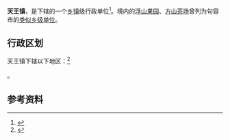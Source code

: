 {{中国乡级行政区|32/11/83/108/000}}

'''天王镇'''，是{{PRC admin/fullname|32/11/83/108/000|3}}下辖的一个[[乡镇|乡镇]]级行政单位<ref>{{PRC admin/ref sgc|{{PRC admin/parent|32/11/83/108/000}}}}</ref>。境内的[[浮山果园|浮山果园]]、[[方山茶场|方山茶场]]曾列为句容市的[[类似乡级单位|类似乡级单位]]。

== 行政区划 ==

天王镇下辖以下地区：<ref>{{PRC admin/ref sgc|32/11/83/108/000}}</ref>

{{PRC admin/children|32/11/83/108/000}}。

== 参考资料 ==

{{reflist}}

{{PRC admin/navcat|32/11/83/108/000}}
{{江苏行政区划小作品}}